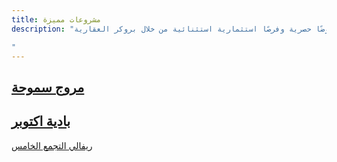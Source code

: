```yaml
---
title: مشروعات مميزة
description: "تواصل مع أفضل المطورين العقاريين في مصر، حيث نضمن لك الحصول على أفضل المواقع بأسعار تنافسية، اطلع على مستوى الطلب ووضع السوق العقارية المصرية، تعرف على سعر المتر المربع في جميع المشاريع أولاً، احجز عروضًا حصرية وفرصًا استثمارية استثنائية من خلال بروكر العقارية.

"
---
```


[ مروج سموحة](https://broker.com.eg/project/muruj/ "مروج سموحة")
---
[  بادية اكتوبر](https://broker.com.eg/project/badya-palm-hills/ " بادية")
---
[  ريفالي التجمع الخامس ](https://broker.com.eg/project/rivali-new-cairo/ " كمبوند ريفالي التجمع الخامس")
